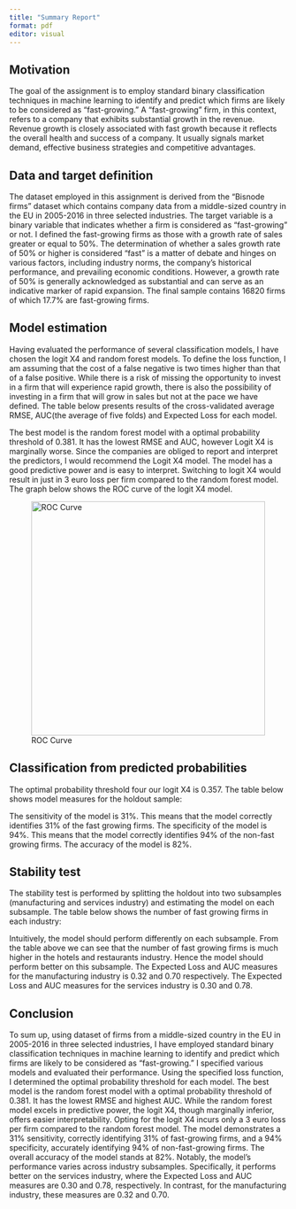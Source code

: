 ```yaml
---
title: "Summary Report"
format: pdf
editor: visual
---
```


## Motivation

The goal of the assignment is to employ standard binary classification techniques in machine learning to identify and predict which firms are likely to be considered as "fast-growing." A "fast-growing" firm, in this context, refers to a company that exhibits substantial growth in the revenue. Revenue growth is closely associated with fast growth because it reflects the overall health and success of a company. It usually signals market demand, effective business strategies and competitive advantages.

## Data and target definition

The dataset employed in this assignment is derived from the "Bisnode firms" dataset which contains company data from a middle-sized country in the EU in 2005-2016 in three selected industries. The target variable is a binary variable that indicates whether a firm is considered as "fast-growing" or not. I defined the fast-growing firms as those with a growth rate of sales greater or equal to 50%. The determination of whether a sales growth rate of 50% or higher is considered "fast" is a matter of debate and hinges on various factors, including industry norms, the company's historical performance, and prevailing economic conditions. However, a growth rate of 50% is generally acknowledged as substantial and can serve as an indicative marker of rapid expansion. The final sample contains 16820 firms of which 17.7% are fast-growing firms.

## Model estimation

Having evaluated the performance of several classification models, I have chosen the logit X4 and random forest models. To define the loss function, I am assuming that the cost of a false negative is two times higher than that of a false positive. While there is a risk of missing the opportunity to invest in a firm that will experience rapid growth, there is also the possibility of investing in a firm that will grow in sales but not at the pace we have defined. The table below presents results of the cross-validated average RMSE, AUC(the average of five folds) and Expected Loss for each model.

```{=tex}
\begin{table}[ht]
\caption{Summary of model performance measures} 
\centering
\begin{tabular}{lrrrrr}
\toprule
   & CV RMSE & CV AUC & CV threshold & CV expected Loss\\
\midrule
Logit X1  & 0.365 & 0.684 & 0.320 & 0.318\\
Logit X4  & 0.350 & 0.743 & 0.357 & 0.284\\
RF probability  & 0.347 & 0.749 & 0.381 & 0.281\\
\bottomrule
\end{tabular}
\end{table}
```
The best model is the random forest model with a optimal probability threshold of 0.381. It has the lowest RMSE and AUC, however Logit X4 is marginally worse. Since the companies are obliged to report and interpret the predictors, I would recommend the Logit X4 model. The model has a good predictive power and is easy to interpret. Switching to logit X4 would result in just in 3 euro loss per firm compared to the random forest model. The graph below shows the ROC curve of the logit X4 model.

![ROC Curve](output/roc_plot.png){fig-align="center" width="423"}

## Classification from predicted probabilities

The optimal probability threshold four our logit X4 is 0.357. The table below shows model measures for the holdout sample:

```{=tex}
\begin{table}{ht}
\caption{Accuracy Measures} 
\centering
\begin{tabular}{lrr}
\toprule
   & Threshold: 0.36 \\
\midrule
Accuracy   & 82\%  \\
Sensitivity & 31\% \\
Specificity & 94\% \\
\bottomrule
\end{tabular}
\end{table}
```
The sensitivity of the model is 31%. This means that the model correctly identifies 31% of the fast growing firms. The specificity of the model is 94%. This means that the model correctly identifies 94% of the non-fast growing firms. The accuracy of the model is 82%.

## Stability test

The stability test is performed by splitting the holdout into two subsamples (manufacturing and services industry) and estimating the model on each subsample. The table below shows the number of fast growing firms in each industry:

```{=tex}
\begin{table}[ht]
\caption{Industry distribution of fast growing firms}
\centering
\begin{tabular}{lrrr}
\toprule
   & No Growth & Growth \\
\midrule
Auto manufacturing   & 57 & 21\\
Equipment manufacturing & 796& 178\\
Hotels and restaurants & 1870& 442\\
\bottomrule
\end{tabular}
\end{table}
```
Intuitively, the model should perform differently on each subsample. From the table above we can see that the number of fast growing firms is much higher in the hotels and restaurants industry. Hence the model should perform better on this subsample. The Expected Loss and AUC measures for the manufacturing industry is 0.32 and 0.70 respectively. The Expected Loss and AUC measures for the services industry is 0.30 and 0.78.

## Conclusion

To sum up, using dataset of firms from a middle-sized country in the EU in 2005-2016 in three selected industries, I have employed standard binary classification techniques in machine learning to identify and predict which firms are likely to be considered as "fast-growing." I specified various models and evaluated their performance. Using the specified loss function, I determined the optimal probability threshold for each model. The best model is the random forest model with a optimal probability threshold of 0.381. It has the lowest RMSE and highest AUC. While the random forest model excels in predictive power, the logit X4, though marginally inferior, offers easier interpretability. Opting for the logit X4 incurs only a 3 euro loss per firm compared to the random forest model. The model demonstrates a 31% sensitivity, correctly identifying 31% of fast-growing firms, and a 94% specificity, accurately identifying 94% of non-fast-growing firms. The overall accuracy of the model stands at 82%.
Notably, the model's performance varies across industry subsamples. Specifically, it performs better on the services industry, where the Expected Loss and AUC measures are 0.30 and 0.78, respectively. In contrast, for the manufacturing industry, these measures are 0.32 and 0.70.
